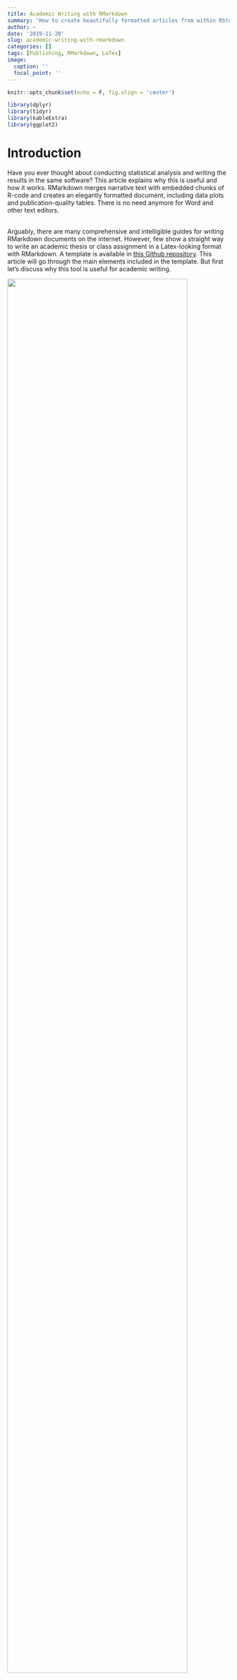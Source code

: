 ```yaml
---
title: Academic Writing with RMarkdown
summary: "How to create beautifully formatted articles from within RStudio"
author: ~
date: '2019-11-20'
slug: academic-writing-with-rmarkdown
categories: []
tags: [Publishing, RMarkdown, LaTex]
image:
  caption: ''
  focal_point: ''
---
```



```r
knitr::opts_chunk$set(echo = F, fig.align = 'center')

library(dplyr)
library(tidyr)
library(kableExtra)
library(ggplot2)

```

# Introduction

Have you ever thought about conducting statistical analysis and writing the results in the same software? This article explains why this is useful and how it works.
RMarkdown merges narrative text with embedded chunks of R-code and creates an elegantly formatted document, including data plots and publication-quality tables. There is no need anymore for Word and other text editors.
<div class = "row">
<div class = "col-md-6">
<br>
Arguably, there are many comprehensive and intelligible guides for writing RMarkdown documents on the internet. However, few show a straight way to write an academic thesis or class assignment in a Latex-looking format with RMarkdown. A template is available in [this Github repository](https://github.com/Framus94/Academic-writing-with-RMarkdown). This article will go through the main elements included in the template. But first let's discuss why this tool is useful for academic writing.
</div>
<div class = "col-md-6">
![](/post/2019-11-20-academic-writing-with-rmarkdown_files/example-result.PNG){width=90%}
</div>
</div>

For illustration purposes, we will be using the probably most used R demo data set: mtcars. It comprises information about design and performance of 32 automobiles, extracted from the 1974 Motor Trend US magazine.

# Motivation



For their first statistical analysis, people usually rely on R, Stata, or SPSS to compute their results. Subsequently, tables and graphics are copied into Word or another text editor. To proceed in this way is perfectly fine for the beginning. However, in case the data or the model is modified, tables, graphs, and values reported in the text have to be manually updated each time.

![](/post/2019-11-20-academic-writing-with-rmarkdown_files/xkcd_markdown_word.png){width=80%}

More complex projects usually involve many modifications before the analysis is completed. Each statistical result presented in the report then has to be carefully checked for being up-to-date. This makes working with the copy & paste approach not only tedious but also prone to errors.

LaTex users might already have an integrated workflow. Maybe a subtle add-on will convince you anyway: Code results can be inserted directly into the text of a .Rmd file by enclosing the code with `` `r ` ``. For example, the statements in table \@ref(tab:statements) remain valid even if the underlying data set changes. 
Similarly, regression coefficients can be extracted from a model object. Their values will be automatically updated when, for example, new variables are added to the model. For illustration, we will run a simple linear regression of miles per gallon on a car's horsepower.

Nevertheless, writing with RMarkdown at the beginning is more complicated than writing with Word, for example. The more complex the project (and the more practice you have with RMarkdown), the more the initial effort pays off. 
<br>

# Example

As in most quantitative analysis, let's start with computing summary statistics on the variables of interest. We can embed plots and tables using a code environment beginning with ` ```{r} `  and closing with ` ``` `. When compiling, RMarkdown will evaluate these environments and display the result in the final document.

## Tables

```r
summ_stats <- mtcars %>% 
  select(hp, mpg) %>% 
  gather(variable, value) %>% 
  group_by(variable) %>% 
  summarise(min = min(value),
            q1 =  quantile(value, 0.25), 
            mean = mean(value),
            median = median(value),
            q3 = quantile(value, 0.75),
            max = max(value)) %>% 
  mutate_if(is.numeric, ~ round(., 1)) 

summ_stats_tab <- summ_stats %>% 
  knitr::kable(caption = "Summary statistics") %>%
  kableExtra::kable_styling(bootstrap_options = c("hover", "responsive"))
```

Note that we used the `kable()` function by the knitr package. Additionally, kableExtra provides some useful functions to customize the appearance of the table.

```r
summ_stats_tab
```



## Plots 

You can also embed plots, for example:

```r
plot_slm <- mtcars %>% 
  ggplot(aes(hp, mpg)) + 
  geom_point() +
  geom_smooth(method = "lm", se = F) + 
  theme_minimal() +
  labs(x = "Horsepower", y = "Miles per gallon")
```


```r
plot_slm
```

<br>

## Inline code

As promised above, it is equally possible to embed inline code. 

```r
# simple linear regression
slm <- lm(mpg ~ hp, data = mtcars)

# extract rounded coefficient for horsepower
slm_coef <- round( coef(slm)["hp"], 3)
```


```r
write1 <- 'The number of observations in the data set is '
write2 <- 'For each additional horsepower the expected fuel consumption decreases by approximately' 
```


|                       Write                        |            Result                                 |
|----------------------------------------------------|---------------------------------------------------|
| `r write1` `` `r "\u0060r nrow(mtcars)\u0060"` ``. | `r write1` `r nrow(mtcars)`.                      |
| `r write2` `` `r "\u0060r -1*slm_coef \u0060"` ``. | `r write2` `r -1*slm_coef`.                       |
Table: (\#tab:statements) Example statements and their output in a .Rmd file


# How it works

<div class="row">
<div class = "col-md-6">
<br>
*RMarkdown* integrates multiple applications into one easy-to-use framework. The two key components are the *R* programming language and *Markdown*, a lightweight markup language for text creation.  

*RMarkdown*, in turn, is based on the *knitr* package to call the R interpreter and generate model results, report tables, and diagrams. 

The *pandoc* application is called next and serves as a document conversion tool that renders text in various output formats. *pandoc* can also render *LaTex* commands for modern typesetting, equation processing, and document control.

</div>
<div class = "col-md-6">


![Image and explanation borrowed from: [applied-r.com](http://applied-r.com/project-reporting-template/)](/post/2019-11-20-academic-writing-with-rmarkdown_files/rmarkdown_workflow.png){width=97.5%}

</div>
</div>
By using this tool we can generate different output formats from a .Rmd file: PDF, Word, HTML, RTF, and even beamer presentations. 
<br>
<br>


# Getting started

## Get LaTex


To create PDF documents we need some version of LaTex. If it is not installed on your computer, you can install a lightweight version of LaTex by using the R package [tinytex](https://yihui.name/tinytex/).
Simply run the following code in the RStudio console.
```
install.packages('tinytex')
tinytex::install_tinytex()
```
<br>

## Create an RProject

From the File menu, select New Project and specify a directory in which all files will be saved.

1. Click the "File" menu button, then "New Project".
2. Click "New Directory".
3. Click "New Project".
4. Type in the name of the directory to store your project, e.g. "my_project".
5. If available, select the checkbox for "Create a git repository."
6. Click the "Create Project" button.

<br>
 
## Create RMarkdown documents

From the File menu, select New File and then R Markdown from the drop down menus. A New R Markdown window will open. You may add metadata like the document's title or the author. However, we can also change this later in the document.
<div class="row">
<div class="col-md-6">
![](/post/2019-11-20-academic-writing-with-rmarkdown_files/create-rmarkdown-file.PNG){width=95%}
</div>
<div class="col-md-6">
![](/post/2019-11-20-academic-writing-with-rmarkdown_files/select-document-type.PNG){width=95%}
</div>
</div>

## Specify document options

We need to adjust the *pandoc* header for RMarkdown to specify what and how to compile the output. In other words, we use the metadata in the *pandoc* header to specify the format of the document and the files to consider while compiling.

```
---
linestretch: 1.5                 # get some spacing between the lines you write
bibliography: bib.bib            # this is your bibliography file exported with Zotero, Medeley, ...
link-citations: yes              # make your links clickable
output: 
  bookdown::pdf_document2:       # bookdown::pdf_document2 provides more features than pdf_document
    number_sections: true        # chapters will be assigned numbers automatically
    includes:
      in_header: tex_styles.sty  # here goes the metadata (your name, university, ..., and LaTex packages)
      before_body:               # include pages before the main part of the document in the following order 
        - front_matter.Rmd       
        - abstract.Rmd
        - acknowledgements.Rmd
        - table_of_contents.Rmd
        - list_of_figures.Rmd
        - list_of_tables.Rmd
      after_body:                # ... and after the main part
        - declaration.Rmd
geometry: "left=3cm, right=3cm, top=2cm, bottom=2.5cm"  # adjust margins of your document
---
```

The *pandoc* header also includes a functionality that allows us to keep the writing process tidy and avoid unnecessary redundancies: It allows you to include further documents before (e.g. cover page) or after (e.g. declaration of authorship) the main document. Ideally, you won't have to adjust these documents every time you write another document, but only the metadata specified in a .sty file. Let's take a closer look at this file. A template for a .sty file can also be found in [this Github](https://github.com/Framus94/Academic-writing-with-RMarkdown) repository.

```
% add additional latex packages
\usepackage{setspace}
\usepackage{float}

% commands for document metadata
\newcommand{\University}{Zeppelin University}
\newcommand{\StudyProgramme}{Sociology, Politics \& Economics}
\newcommand{\Class}{Quantitative Methods}
\newcommand{\AssignmentName}{Term Paper}
\newcommand{\Title}{An Informative Title}

```
By specifying `\newcommand{\Title}` RMarkdown will insert "An informative title" at all places in the document where you write `\Title` (e.g. front matter, declaration of authorship, ...). In this way, we no longer have to search the entire document for outdated text modules if they have been changed.

<br>

## Write and compile your document

RMarkdown provides a variety of options to format the written text. [Here](https://bookdown.org/yihui/bookdown/markdown-syntax.html) you can find a comprehensive guide. Tables and graphs can be inserted as shown above. Finally, the document can be compiled using the key combination `shift + ctrl + k`.

<br>

